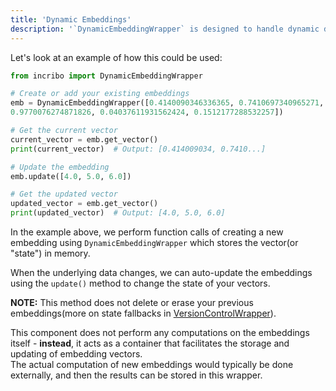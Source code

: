 ```yaml
---
title: 'Dynamic Embeddings'
description: '`DynamicEmbeddingWrapper` is designed to handle dynamic data with your embeddings that can be updated over time.'
---
```

Let's look at an example of how this could be used:
```python dynamic_embeddings.py
from incribo import DynamicEmbeddingWrapper

# Create or add your existing embeddings
emb = DynamicEmbeddingWrapper([0.4140090346336365, 0.7410697340965271,  
0.9770076274871826, 0.04037611931562424, 0.1512177288532257])

# Get the current vector
current_vector = emb.get_vector()
print(current_vector)  # Output: [0.414009034, 0.7410...]

# Update the embedding
emb.update([4.0, 5.0, 6.0])

# Get the updated vector
updated_vector = emb.get_vector()
print(updated_vector)  # Output: [4.0, 5.0, 6.0]
```
In the example above, we perform function calls of creating a new embedding using `DynamicEmbeddingWrapper`
which stores the vector(or "state") in memory.

When the underlying data changes, we can auto-update the embeddings using the `update()` method to change the state of your vectors.

**NOTE:** This method does not delete or erase your previous embeddings(more on state fallbacks in [VersionControlWrapper](https://docs.incribo.com/essentials/version_control)).
  
This component does not perform any computations on the embeddings itself - **instead**, it acts as a container that facilitates the storage and updating of embedding vectors. 
<br />The actual computation of new embeddings would typically be done externally, and then the results can be stored in this wrapper.
